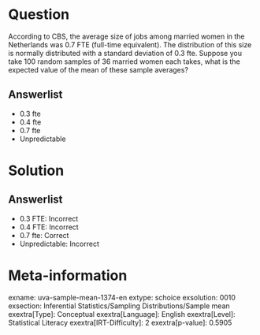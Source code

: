 Question
========

According to CBS, the average size of jobs among married women in the Netherlands was 0.7 FTE (full-time equivalent). The distribution of this size is normally distributed with a standard deviation of 0.3 fte. Suppose you take 100 random samples of 36 married women each takes, what is the expected value of the mean of these sample averages?

Answerlist
----------

* 0.3 fte
* 0.4 fte
* 0.7 fte
* Unpredictable

Solution
========

Answerlist
----------

* 0.3 FTE: Incorrect
* 0.4 FTE: Incorrect
* 0.7 fte: Correct
* Unpredictable: Incorrect

Meta-information
================
exname: uva-sample-mean-1374-en
extype: schoice
exsolution: 0010
exsection: Inferential Statistics/Sampling Distributions/Sample mean
exextra[Type]: Conceptual
exextra[Language]: English
exextra[Level]: Statistical Literacy
exextra[IRT-Difficulty]: 2
exextra[p-value]: 0.5905
